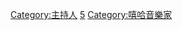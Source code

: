 {{catmore|DJ}}
{{Commons cat|Disc jockeys}}

[[Category:主持人|Category:主持人]]
[[Category:文化創意類|5]]
[[Category:嘻哈音樂家|Category:嘻哈音樂家]]